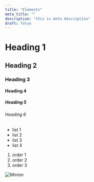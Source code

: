 ```yaml
---
title: "Elements"
meta_title: ""
description: "this is meta description"
draft: false
---
```


# Heading 1

## Heading 2

### Heading 3

#### Heading 4

##### Heading 5

###### Heading 6


- list 1
- list 2
- list 3
- list 4

1. order 1
2. order 2
3. order 3


![Minion](https://octodex.github.com/images/minion.png)
